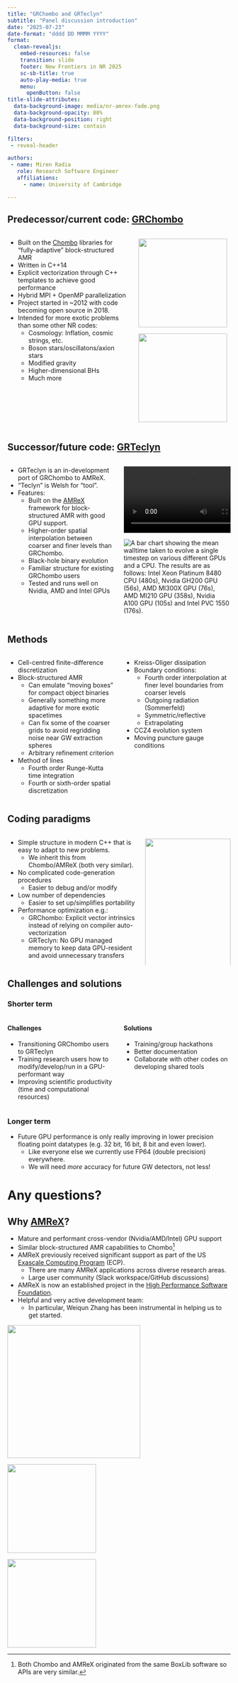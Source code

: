```yaml
---
title: "GRChombo and GRTeclyn"
subtitle: "Panel discussion introduction"
date: "2025-07-23"
date-format: "dddd DD MMMM YYYY"
format:
  clean-revealjs:
    embed-resources: false
    transition: slide
    footer: New Frontiers in NR 2025
    sc-sb-title: true
    auto-play-media: true
    menu:
      openButton: false
title-slide-attributes:
  data-background-image: media/nr-amrex-fade.png
  data-background-opacity: 80%
  data-background-position: right
  data-background-size: contain

filters:
 - reveal-header

authors:
 - name: Miren Radia
   role: Research Software Engineer
   affiliations:
     - name: University of Cambridge

---
```


## Predecessor/current code: [GRChombo](https://github.com/GRTLCollaboration/GRChombo) {.smaller}

:::: {.columns}

::: {.column width="50%"}

* Built on the [Chombo](https://commons.lbl.gov/spaces/chombo/pages/73468344/Chombo+-+Software+for+Adaptive+Solutions+of+Partial+Differential+Equations)
  libraries for "fully-adaptive" block-structured AMR
* Written in C++14
* Explicit vectorization through C++ templates to achieve good performance
* Hybrid MPI + OpenMP parallelization
* Project started in ~2012 with code becoming open source in 2018.
* Intended for more exotic problems than some other NR codes:
  * Cosmology: Inflation, cosmic strings, etc.
  * Boson stars/oscillatons/axion stars
  * Modified gravity
  * Higher-dimensional BHs
  * Much more

:::

::: {.column width="50%" style="text-align:center"}

![](media/grchombo-higherd-bh.png){height=200}

![](media/grchombo-string-radiation.png){height=200}

:::

::::

## Successor/future code: [GRTeclyn](https://github.com/GRTLCollaboration/GRTeclyn) {.smaller}

:::: {.columns}

::: {.column width="50%"}

* GRTeclyn is an in-development port of GRChombo to AMReX.
* "Teclyn" is Welsh for "tool".
* Features:
  * Built on the [AMReX](https://amrex-codes.github.io/amrex/) framework for
    block-structured AMR with good GPU support.
  * Higher-order spatial interpolation between coarser and finer levels than
    GRChombo.
  * Black-hole binary evolution
  * Familiar structure for existing GRChombo users
  * Tested and runs well on Nvidia, AMD and Intel GPUs
:::

::: {.column width="50%"}
![](media/grteclyn-grchombo-bbh-comparison.mp4)

![A bar chart showing the mean walltime taken to evolve a single timestep on
  various different GPUs and a CPU. The results are as follows: Intel Xeon
  Platinum 8480 CPU (480s), Nvidia GH200 GPU (56s), AMD MI300X GPU (76s), AMD
  MI210 GPU (358s), Nvidia A100 GPU (105s) and Intel PVC 1550 (176s).
  ](media/grteclyn-benchmarks.svg)\
:::

::::
## Methods {.smaller}

:::: {.columns}

::: {.column width="50%"}
* Cell-centred finite-difference discretization
* Block-structured AMR
  * Can emulate "moving boxes" for compact object binaries
  * Generally something more adaptive for more exotic spacetimes
  * Can fix some of the coarser grids to avoid regridding noise near GW extraction spheres
  * Arbitrary refinement criterion
* Method of lines
  * Fourth order Runge-Kutta time integration
  * Fourth or sixth-order spatial discretization

:::

::: {.column width="50%"}
* Kreiss-Oliger dissipation
* Boundary conditions:
  * Fourth order interpolation at finer level boundaries from coarser levels
  * Outgoing radiation (Sommerfeld)
  * Symmetric/reflective
  * Extrapolating
* CCZ4 evolution system
* Moving puncture gauge conditions
:::

::::

## Coding paradigms {.smaller}

:::: {.columns}

::: {.column width="60%"}

* Simple structure in modern C++ that is easy to adapt to new problems.
  * We inherit this from Chombo/AMReX (both very similar).
* No complicated code-generation procedures
  * Easier to debug and/or modify
* Low number of dependencies
  * Easier to set up/simplifies portability
* Performance optimization e.g.:
  * GRChombo: Explicit vector intrinsics instead of relying on compiler
    auto-vectorization
  * GRTeclyn: No GPU managed memory to keep data GPU-resident and avoid
    unnecessary transfers

:::

::: {.column width="40%"}

<!-- ![](media/code.svg){height="150"} -->

![](media/debugging.png){width="100%"}

<!-- ![](media/dependencies.svg){width="150"} -->


:::

::::

## Challenges and solutions {.smaller}

### Shorter term

:::: {.columns}

::: {.column width="50%"}

#### Challenges

* Transitioning GRChombo users to GRTeclyn
* Training research users how to modify/develop/run in a GPU-performant way
* Improving scientific productivity (time and computational resources)

:::

::: {.column width="50%"}

#### Solutions

* Training/group hackathons
* Better documentation
* Collaborate with other codes on developing shared tools

:::

::::

### Longer term

* Future GPU performance is only really improving in lower precision floating
  point datatypes (e.g. 32 bit, 16 bit, 8 bit and even lower).
  * Like everyone else we currently use FP64 (double precision) everywhere.
  * We will need *more* accuracy for future GW detectors, not less!



# Any questions? {background-color="#40666e"
  background-image="media/nr-amrex-fade.png" background-size="contain"
  background-position="right"}

## Why [AMReX](https://amrex-codes.github.io/)? {.smaller}

* Mature and performant cross-vendor (Nvidia/AMD/Intel) GPU support
* Similar block-structured AMR capabilities to Chombo[^1]
* AMReX previously received significant support as part of the
  US [Exascale Computing Program](https://www.exascaleproject.org/) (ECP).
  * There are many AMReX applications across diverse research areas.
  * Large user community (Slack workspace/GitHub discussions)
* AMReX is now an established project in the [High Performance Software Foundation](https://hpsf.io/).
* Helpful and very active development team:
  * In particular, Weiqun Zhang has been instrumental in helping us to get started.

::: {layout-nrow="1"}

![](media/amrex-logo.png){width=300}

![](https://www.exascaleproject.org/wp-content/themes/exascale/images/ecp-logo.png){width=200}

![](https://hpsf.io/wp-content/uploads/sites/18/2024/11/HPSF_horizontal-tagline-color.svg){width=200}


:::

[^1]: Both Chombo and AMReX originated from the same BoxLib software so APIs are
      very similar.
